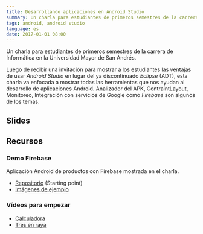 ```yaml
---
title: Desarrollando aplicaciones en Android Studio
summary: Un charla para estudiantes de primeros semestres de la carrera de Informática en la Universidad Mayor de San Andrés.
tags: android, android studio
language: es
date: 2017-01-01 08:00
---
```


Un charla para estudiantes de primeros semestres de la carrera de Informática en la Universidad Mayor de San Andrés.

Luego de recibir una invitación para mostrar a los estudiantes las ventajas de usar _Android Studio_ en lugar del ya discontinuado _Eclipse_ (ADT), esta charla va enfocada a mostrar todas las herramientas que nos ayudan al desarrollo de aplicaciones Android. Analizador del APK, ContraintLayout, Monitoreo, Integración con servicios de Google como _Firebase_ son algunos de los temas.

## Slides

<script async className="speakerdeck-embed"
        data-id="40ff0f54d2b6443ca2812ce22f88a532" data-ratio="1.37081659973226"
        src="//speakerdeck.com/assets/embed.js"></script>

## Recursos

### Demo Firebase

Aplicación Android de productos con Firebase mostrada en el charla.

* [Repositorio](https://github.com/alvareztech/EjemploFirebaseProductos) (Starting point)
* [Imágenes de ejemplo](https://www.dropbox.com/sh/8ddu9tx5bl06g4c/AAAuecVLdOTFXHT9a992iQi_a?dl=0)

### Vídeos para empezar

* [Calculadora](/android-app-calculadora)
* [Tres en raya](/android-app-tres-en-raya)
